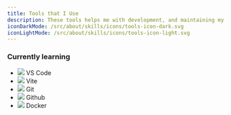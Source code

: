 ```yaml
---
title: Tools that I Use
description: These tools helps me with development, and maintaining my projects.
iconDarkMode: /src/about/skills/icons/tools-icon-dark.svg
iconLightMode: /src/about/skills/icons/tools-icon-light.svg
---
```


### Currently learning

- ![](./icons/vscode-icon.svg) VS Code
- ![](./icons/vite-icon.svg) Vite
- ![](./icons/git-icon.svg) Git
- ![](../../assets/icons/github-icon.svg) Github
- ![](./icons/docker-icon.svg) Docker

